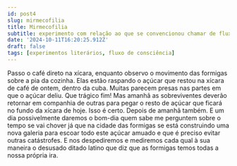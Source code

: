 ```yaml
---
id: post4
slug: mirmecofilia
title: Mirmecofilia
subtitle: experimento com relação ao que se convencionou chamar de fluxo de consciência
date: '2024-10-11T16:20:25.912Z'
draft: false
tags: [experimentos literários, fluxo de consciência]
---
```


Passo o café direto na xícara, enquanto observo o movimento 
das formigas sobre a pia da cozinha.
Elas estão raspando o açúcar que restou na xícara de café de ontem, 
dentro da cuba. Muitas parecem
presas nas partes em que o açúcar deliu. Que trágico fim! Mas amanhã 
as sobreviventes deverão retornar em companhia de outras para pegar o
resto de açúcar que ficará no fundo da xícara de hoje. Isso é certo. 
Depois de amanhã também. 
E um dia possivelmente daremos o bom-dia quem sabe me perguntem 
sobre o tempo se vai chover 
já que na cidade das formigas se está construindo uma 
nova galeria para escoar todo este 
açúcar amuado e que é preciso evitar outras catástrofes.
E nos despediremos e mediremos cada 
qual à sua maneira o desusado ditado latino que diz que
as formigas temos todas
a nossa própria ira.

